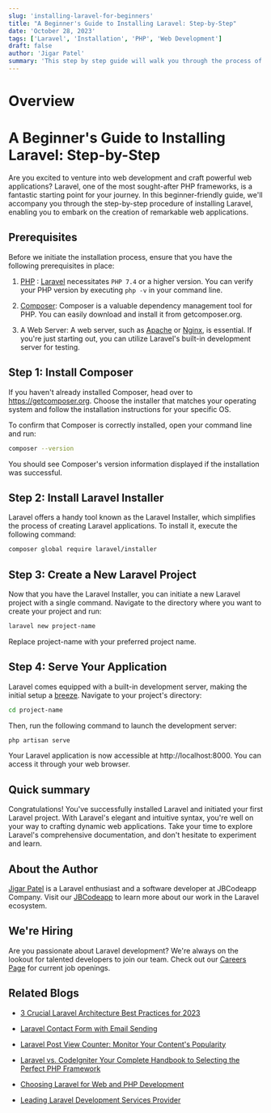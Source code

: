 ```yaml
---
slug: 'installing-laravel-for-beginners'
title: "A Beginner's Guide to Installing Laravel: Step-by-Step"
date: 'October 28, 2023'
tags: ['Laravel', 'Installation', 'PHP', 'Web Development']
draft: false
author: 'Jigar Patel'
summary: 'This step by step guide will walk you through the process of installing Laravel, a widely used PHP web application framework. '
---
```


# Overview

<TOCInline
  toc={props.toc}
  exclude="Overview"
  toHeading={2}
  defaultimage="installing-laravel-for-beginners"
/>

# A Beginner's Guide to Installing Laravel: Step-by-Step

Are you excited to venture into web development and craft powerful web applications? Laravel, one of the most sought-after PHP frameworks, is a fantastic starting point for your journey. In this beginner-friendly guide, we'll accompany you through the step-by-step procedure of installing Laravel, enabling you to embark on the creation of remarkable web applications.

## Prerequisites

Before we initiate the installation process, ensure that you have the following prerequisites in place:

1. [PHP](https://www.php.net/) : [Laravel](https://laravel.com/) necessitates `PHP 7.4` or a higher version. You can verify your PHP version by executing `php -v` in your command line.

2. [Composer](https://getcomposer.org/): Composer is a valuable dependency management tool for PHP. You can easily download and install it from getcomposer.org.

3. A Web Server: A web server, such as [Apache](https://httpd.apache.org/) or [Nginx](https://www.nginx.com/), is essential. If you're just starting out, you can utilize Laravel's built-in development server for testing.

## Step 1: Install Composer

If you haven't already installed Composer, head over to https://getcomposer.org. Choose the installer that matches your operating system and follow the installation instructions for your specific OS.

To confirm that Composer is correctly installed, open your command line and run:

```sh
composer --version
```

You should see Composer's version information displayed if the installation was successful.

## Step 2: Install Laravel Installer

Laravel offers a handy tool known as the Laravel Installer, which simplifies the process of creating Laravel applications. To install it, execute the following command:

```sh
composer global require laravel/installer
```

## Step 3: Create a New Laravel Project

Now that you have the Laravel Installer, you can initiate a new Laravel project with a single command. Navigate to the directory where you want to create your project and run:

```sh
laravel new project-name
```

Replace project-name with your preferred project name.

## Step 4: Serve Your Application

Laravel comes equipped with a built-in development server, making the initial setup a [breeze](https://laravel.com/docs/10.x/starter-kits#laravel-breeze). Navigate to your project's directory:

```sh
cd project-name
```

Then, run the following command to launch the development server:

```sh
php artisan serve
```

Your Laravel application is now accessible at http://localhost:8000. You can access it through your web browser.

## Quick summary

Congratulations! You've successfully installed Laravel and initiated your first Laravel project. With Laravel's elegant and intuitive syntax, you're well on your way to crafting dynamic web applications. Take your time to explore Laravel's comprehensive documentation, and don't hesitate to experiment and learn.

## About the Author

[Jigar Patel](https://expertlaravel.com) is a Laravel enthusiast and a software developer at JBCodeapp Company. Visit our [JBCodeapp](https://jbcodeapp.com) to learn more about our work in the Laravel ecosystem.

## We're Hiring

Are you passionate about Laravel development? We're always on the lookout for talented developers to join our team. Check out our [Careers Page](https://jbcodeapp.com/career) for current job openings.

## Related Blogs

- [3 Crucial Laravel Architecture Best Practices for 2023](laravel-architecture-2023)

- [Laravel Contact Form with Email Sending](laravel-contact-form-with-email-sending)

- [Laravel Post View Counter: Monitor Your Content's Popularity](laravel-post-view-counter-monitor-your-contents-popularity)

- [Laravel vs. CodeIgniter Your Complete Handbook to Selecting the Perfect PHP Framework](laravel-vs-codeigniter-complete-php-framework-guide)

- [Choosing Laravel for Web and PHP Development](laravel-web-php-development)

- [Leading Laravel Development Services Provider](leading-laravel-development-services-provider)
